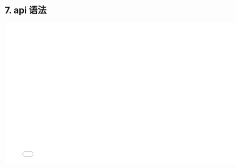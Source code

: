 # 7. api 语法

<iframe src="//player.bilibili.com/player.html?bvid=BV1RW4y1m7Un&page=1"
    width="800"
    height="450"
    frameborder="0"
    allowfullscreen
    scrolling="no"
    border="0"
    framespacing="0"
    allowfullscreen="true">
</iframe>
